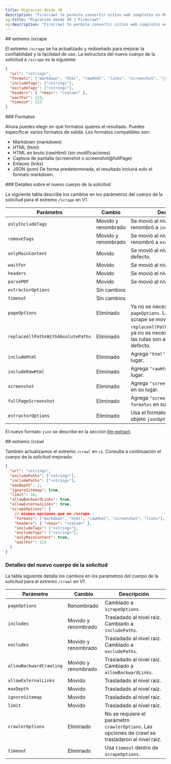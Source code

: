 ```yaml
---
title: Migración desde V0
description: "Firecrawl te permite convertir sitios web completos en Markdown listo para LLM"
og:title: "Migración desde V0 | Firecrawl"
og:description: "Firecrawl te permite convertir sitios web completos en Markdown listo para LLM"
---
```


<div id="scrape-endpoint">
  ## extremo /scrape
</div>

El extremo `/scrape` se ha actualizado y rediseñado para mejorar la confiabilidad y la facilidad de uso. La estructura del nuevo cuerpo de la solicitud a `/scrape` es la siguiente:

```json
{
  "url": "<string>",
  "formats": ["markdown", "html", "rawHtml", "links", "screenshot", "json"],
  "includeTags": ["<string>"],
  "excludeTags": ["<string>"],
  "headers": { "<key>": "<value>" },
  "waitFor": 123,
  "timeout": 123
}
```

<div id="formats">
  ### Formatos
</div>

Ahora puedes elegir en qué formatos quieres el resultado. Puedes especificar varios formatos de salida. Los formatos compatibles son:

* Markdown (markdown)
* HTML (html)
* HTML en bruto (rawHtml) (sin modificaciones)
* Captura de pantalla (screenshot o screenshot@fullPage)
* Enlaces (links)
* JSON (json)
  De forma predeterminada, el resultado incluirá solo el formato markdown.

<div id="details-on-the-new-request-body">
  ### Detalles sobre el nuevo cuerpo de la solicitud
</div>

La siguiente tabla describe los cambios en los parámetros del cuerpo de la solicitud para el extremo `/scrape` en V1.

| Parámetro | Cambio | Descripción |
| --------- | ------ | ----------- |
| `onlyIncludeTags` | Movido y renombrado | Se movió al nivel raíz y se renombró a `includeTags`. |
| `removeTags` | Movido y renombrado | Se movió al nivel raíz y se renombró a `excludeTags`. |
| `onlyMainContent`| Movido | Se movió al nivel raíz. `true` por defecto. |
| `waitFor`| Movido | Se movió al nivel raíz. |
| `headers`| Movido | Se movió al nivel raíz. |
| `parsePDF`| Movido | Se movió al nivel raíz. |
| `extractorOptions`| Sin cambios ||
| `timeout`| Sin cambios ||
| `pageOptions` | Eliminado | Ya no se necesita el parámetro `pageOptions`. Las opciones de scrape se movieron al nivel raíz. |
| `replaceAllPathsWithAbsolutePaths` | Eliminado | `replaceAllPathsWithAbsolutePaths` ya no es necesario. Ahora todas las rutas son absolutas por defecto. |
| `includeHtml`| Eliminado | Agrega `"html"` a `formatos` en su lugar. |
| `includeRawHtml`| Eliminado | Agrega `"rawHtml"` a `formatos` en su lugar. |
| `screenshot`| Eliminado | Agrega `"screenshot"` a `formatos` en su lugar. |
| `fullPageScreenshot`| Eliminado | Agrega `"screenshot@fullPage"` a `formatos` en su lugar. |
| `extractorOptions` | Eliminado | Usa el formato `"json"` con el objeto `jsonOptions`. |

El nuevo formato `json` se describe en la sección [llm-extract](/es/features/extract).

<div id="crawl-endpoint">
  ## extremo /crawl
</div>

También actualizamos el extremo `/crawl` en `v1`. Consulta a continuación el cuerpo de la solicitud mejorado:

```json
{
  "url": "<string>",
  "excludePaths": ["<string>"],
  "includePaths": ["<string>"],
  "maxDepth": 2,
  "ignoreSitemap": true,
  "limit": 10,
  "allowBackwardLinks": true,
  "allowExternalLinks": true,
  "scrapeOptions": {
    // mismas opciones que en /scrape
    "formats": ["markdown", "html", "rawHtml", "screenshot", "links"],
    "headers": { "<key>": "<value>" },
    "includeTags": ["<string>"],
    "excludeTags": ["<string>"],
    "onlyMainContent": true,
    "waitFor": 123
  }
}
```

### Detalles del nuevo cuerpo de la solicitud

La tabla siguiente detalla los cambios en los parámetros del cuerpo de la solicitud para el extremo `/crawl` en V1.

| Parámetro | Cambio | Descripción |
| --------- | ------ | ----------- |
| `pageOptions` | Renombrado | Cambiado a `scrapeOptions`. |
| `includes` | Movido y renombrado | Trasladado al nivel raíz. Cambiado a `includePaths`. |
| `excludes` | Movido y renombrado | Trasladado al nivel raíz. Cambiado a `excludePaths`. |
| `allowBackwardCrawling` | Movido y renombrado | Trasladado al nivel raíz. Cambiado a `allowBackwardLinks`. |
| `allowExternalLinks` | Movido | Trasladado al nivel raíz. |
| `maxDepth` | Movido | Trasladado al nivel raíz. |
| `ignoreSitemap` | Movido | Trasladado al nivel raíz. |
| `limit` | Movido | Trasladado al nivel raíz. |
| `crawlerOptions` | Eliminado | No se requiere el parámetro `crawlerOptions`. Las opciones de crawl se trasladaron al nivel raíz. |
| `timeout` | Eliminado | Usa `timeout` dentro de `scrapeOptions`. |